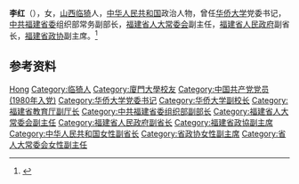 {{Otheruses|other=名为李红的其他人物|李红}}

'''李红'''（{{bd|1956年|9月|}}），女，[[山西|山西]][[临猗|临猗]]人，[[中华人民共和国|中华人民共和国]]政治人物，曾任[[华侨大学|华侨大学]]党委书记，[[中共福建省委|中共福建省委]]组织部常务副部长，[[福建省人大常委会|福建省人大常委会]]副主任，[[福建省人民政府|福建省人民政府]]副省长，[[福建省政协|福建省政协]]副主席。<ref>{{Cite web|title=徐谦、张健、李红当选福建省人大常委会副主任|url=http://www.china.com.cn/policy/txt/2012-01/17/content_24427494.htm|accessdate=2020-08-07|work=中国网|archive-date=2012-01-21|archive-url=https://web.archive.org/web/20120121023324/http://www.china.com.cn/policy/txt/2012-01/17/content_24427494.htm|dead-url=no}}</ref>

== 参考资料 ==
{{reflist}}

{{中国人物小作品}}

{{Authority control}}
{{DEFAULTSORT:Li李}}
[[Category:李姓|Hong]]
[[Category:临猗人|Category:临猗人]]
[[Category:廈門大學校友|Category:廈門大學校友]]
[[Category:中国共产党党员_(1980年入党)|Category:中国共产党党员 (1980年入党)]]
[[Category:华侨大学党委书记|Category:华侨大学党委书记]]
[[Category:华侨大学副校长|Category:华侨大学副校长]]
[[Category:福建省教育厅副厅长|Category:福建省教育厅副厅长]]
[[Category:中共福建省委组织部副部长|Category:中共福建省委组织部副部长]]
[[Category:福建省人大常委会副主任|Category:福建省人大常委会副主任]]
[[Category:福建省人民政府副省长|Category:福建省人民政府副省长]]
[[Category:福建省政協副主席|Category:福建省政協副主席]]
[[Category:中华人民共和国女性副省长|Category:中华人民共和国女性副省长]]
[[Category:省政协女性副主席|Category:省政协女性副主席]]
[[Category:省人大常委会女性副主任|Category:省人大常委会女性副主任]]